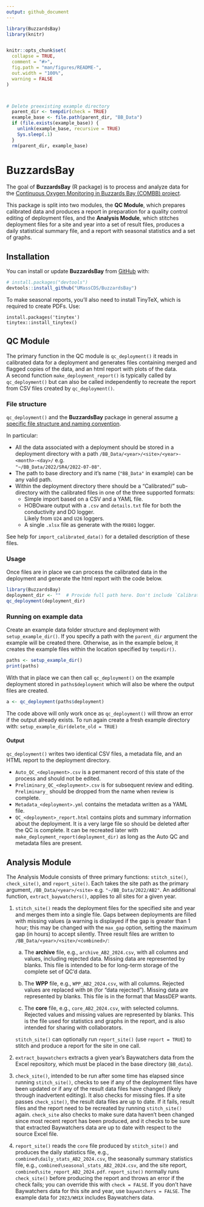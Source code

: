 ```yaml
---
output: github_document
---
```


<!-- README.md is generated from README.Rmd. Please edit that file -->

```r
library(BuzzardsBay)
library(knitr)


knitr::opts_chunk$set(
  collapse = TRUE,
  comment = "#>",
  fig.path = "man/figures/README-",
  out.width = "100%",
  warning = FALSE
)



# Delete preexisting example directory
  parent_dir <- tempdir(check = TRUE)
  example_base <- file.path(parent_dir, "BB_Data")
  if (file.exists(example_base)) {
    unlink(example_base, recursive = TRUE)
    Sys.sleep(.1)
  }
  rm(parent_dir, example_base)

```

# BuzzardsBay

<!-- badges: start -->
<!-- badges: end -->

The goal of **BuzzardsBay** (R package) is to process and analyze data for the 
[Continuous Oxygen Monitoring in Buzzards Bay (COMBB) project](https://www.woodwellclimate.org/project/combb/). 

This package is split into two modules,
the **QC Module**,
which prepares calibrated data and produces a report in preparation
for a quality control editing of deployment files,
and the **Analysis Module**,
which stitches deployment files for a site and year into a set of result files,
produces a daily statistical summary file,
and a report with seasonal statistics and a set of graphs.

## Installation

You can install or update **BuzzardsBay** from [GitHub](https://github.com/) with:

```r
# install.packages("devtools")
devtools::install_github("UMassCDS/BuzzardsBay")
```

To make seasonal reports, you'll also need to install TinyTeX, which is required to create PDFs. Use:

```
install.packages('tinytex')
tinytex::install_tinytex()
```

## QC Module

The primary function in the QC module is `qc_deployment()` 
it reads in calibrated data for a deployment 
and generates files containing merged and flagged copies
of the data, and an html report with plots of the data.  
A second function `make_deployment_report()` is typically called by 
`qc_deployment()`  but can also be called independently to recreate the 
report from CSV files created by `qc_deployment()`.

### File structure

`qc_deployment()` and the **BuzzardsBay** package in general assume 
[a specific file structure and naming convention](https://docs.google.com/document/d/1kJttcEXzpNNknGwjkVwdYHw9LzZyjJ-FaX0CrU7H7NU).

In particular:

  * All the data associated with a deployment should be stored in a deployment
  directory with a path `/BB_Data/<year>/<site>/<year>-<month>-<day>/`  e.g.   
  `"~/BB_Data/2022/SR4/2022-07-08"`.  
* The path to base directory  and it's name (`"BB_Data"` in example) can be any
  valid path. 
* Within the deployment directory there should be a "Calibrated/" sub-directory
  with the calibrated files in one of the three supported formats:
    * Simple import based on a CSV and a YAML file. 
    * HOBOware output with a `.csv` and `details.txt` file for both 
    the conductivity and DO logger.  
    Likely from `U24` and `U26` loggers.
    * A single `.xlsx` file as generate with the `MX801` logger.
   
See help for `import_calibrated_data()` for a detailed description
of these files.

### Usage

Once files are in place we can process the calibrated data in the deployment 
and generate the html report with the code below.

```r
library(BuzzardsBay)
deployment_dir <- ""  # Provide full path here. Don't include `Calibration/`
qc_deployment(deployment_dir)
```

### Running on example data

Create an example data folder structure and deployment with `setup_example_dir()`. 
If you specify a path with the `parent_dir` argument the example will be created 
there. Otherwise, as in the example below, it creates the example files within
the location specified by `tempdir()`. 


```r
paths <- setup_example_dir()  
print(paths)
```

With that in place we can then call `qc_deployment()` on the example 
deployment stored in `paths$deployment` which will also be where the output
files are created.

```r
a <- qc_deployment(paths$deployment)

```
The code above will only work once as `qc_deployment()` will throw an error if
the output already exists. To run again create a fresh example directory with: 
`setup_example_dir(delete_old = TRUE)`

#### Output

`qc_deployment()` writes two identical CSV files, a metadata file, and an 
HTML report to the deployment directory. 

* `Auto_QC_<deployment>.csv` is a permanent record of this state of the process 
and should not be edited.
*  `Preliminary_QC_<deployment>.csv` is for subsequent review and editing. 
`Preliminary_` should be dropped from the name when review is complete.
* `Metadata_<deployment>.yml` contains the metadata written as a YAML file.
* `QC_<deployment>_report.html` contains plots and summary information about the
deployment. It is a very large file so should be deleted after the QC is
complete.  It can be recreated later with 
`make_deployment_report(deployment_dir)` as long as the Auto QC and metadata
files are present.


## Analysis Module

The Analysis Module consists of three primary functions: `stitch_site()`, `check_site()`, and
`report_site()`. Each takes the site path as the primary argument, `/BB_Data/<year>/<site>` e.g.
`"~/BB_Data/2022/AB2"`. An additional function, `extract_baywatchers()`, applies to all sites for a
given year.

1. `stitch_site()` reads the deployment files for the specified site and year and merges them into
a single file. Gaps between deployments are filled with missing values (a warning is displayed if
the gap is greater than 1 hour; this may be changed with the `max_gap` option, setting the maximum 
gap (in hours) to accept silently. Three result files are written to 
`/BB_Data/<year>/<site>/<combined>/`:

   a. The **archive** file, e.g., `archive_AB2_2024.csv`, with all columns and values, including rejected
data. Missing data are represented by blanks. This file is intended to be for long-term storage of 
the complete set of QC'd data.

   b. The **WPP** file, e.g., `WPP_AB2_2024.csv`, with all columns. Rejected values are replaced with 
`DR` (for "data rejected"). Missing data are represented by blanks. This file is in the format
that MassDEP wants.

   c. The **core** file, e.g., `core_AB2_2024.csv`, with selected columns. Rejected values and missing
values are represented by blanks. This is the file used for statistics and graphs in the report, and
is also intended for sharing with collaborators. 

   `stitch_site()` can optionally run `report_site()` (use `report = TRUE`) to stitch and produce 
a report for the site in one call.

2. `extract_baywatchers` extracts a given year's Baywatchers data from the Excel repository, which 
must be placed in the base directory (`BB_data`). 

3. `check_site()`, intended to be run after some time has elapsed since running `stitch_site()`, checks
to see if any of the deployment files have been updated or if any of the result data files have changed
(likely through inadvertent editing). It also checks for missing files. If a site passes `check_site()`,
the result data files are up to date. If it fails, result files and the report need to be recreated by
running `stitch_site()` again. `check_site` also checks to make sure data haven't been changed since
most recent report has been produced, and it checks to be sure that extracted Baywatchers data are 
up to date with respect to the source Excel file.

4. `report_site()` reads the `core` file produced by `stitch_site()` and produces the daily
statistics file, e.g., `combined\daily_stats_AB2_2024.csv`, the seasonally summary statistics file,
e.g., `combined\seasonal_stats_AB2_2024.csv`, and the site report,
`combined\site_report_AB2_2024.pdf`. `report_site()` normally runs `check_site()` before producing
the report and throws an error if the check fails; you can override this with `check = FALSE`. If
you don't have Baywatchers data for this site and year, use `baywatchers = FALSE`. The example data
for `2023/WH1X` includes Baywatchers data.


